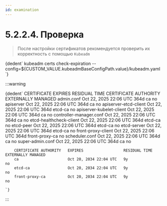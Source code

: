 ```yaml
---
id: examination
---
```



# 5.2.2.4. Проверка

> После настройки сертификатов рекомендуется проверить их корректность с помощью `Kubeadm`

<CodeBlock language="bash">
    {dedent`
        kubeadm certs check-expiration --config=${CUSTOM_VALUE.kubeadmBaseConfigPath.value}/kubeadm.yaml
    `}
</CodeBlock>

:::warning

<CodeBlock language="bash">
    {dedent`
        CERTIFICATE                EXPIRES                  RESIDUAL TIME   CERTIFICATE AUTHORITY   EXTERNALLY MANAGED
        admin.conf                 Oct 22, 2025 22:06 UTC   364d            ca                      no
        apiserver                  Oct 22, 2025 22:06 UTC   364d            ca                      no
        apiserver-etcd-client      Oct 22, 2025 22:06 UTC   364d            etcd-ca                 no
        apiserver-kubelet-client   Oct 22, 2025 22:06 UTC   364d            ca                      no
        controller-manager.conf    Oct 22, 2025 22:06 UTC   364d            ca                      no
        etcd-healthcheck-client    Oct 22, 2025 22:06 UTC   364d            etcd-ca                 no
        etcd-peer                  Oct 22, 2025 22:06 UTC   364d            etcd-ca                 no
        etcd-server                Oct 22, 2025 22:06 UTC   364d            etcd-ca                 no
        front-proxy-client         Oct 22, 2025 22:06 UTC   364d            front-proxy-ca          no
        scheduler.conf             Oct 22, 2025 22:06 UTC   364d            ca                      no
        super-admin.conf           Oct 22, 2025 22:06 UTC   364d            ca                      no

        CERTIFICATE AUTHORITY   EXPIRES                  RESIDUAL TIME   EXTERNALLY MANAGED
        ca                      Oct 20, 2034 22:04 UTC   9y              no
        etcd-ca                 Oct 20, 2034 22:04 UTC   9y              no
        front-proxy-ca          Oct 20, 2034 22:04 UTC   9y              no

    `}
</CodeBlock>

:::
